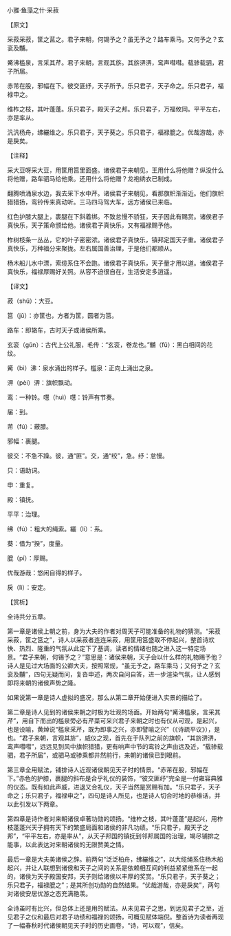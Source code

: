 

小雅·鱼藻之什·采菽

【原文】

采菽采菽，筐之莒之。君子来朝，何锡予之？虽无予之？路车乘马。又何予之？玄衮及黼。

觱沸槛泉，言采其芹。君子来朝，言观其旂。其旂淠淠，鸾声嘒嘒。载骖载驷，君子所届。

赤芾在股，邪幅在下。彼交匪纾，天子所予。乐只君子，天子命之。乐只君子，福禄申之。

维柞之枝，其叶蓬蓬。乐只君子，殿天子之邦。乐只君子，万福攸同。平平左右，亦是率从。

汎汎杨舟，绋纚维之。乐只君子，天子葵之。乐只君子，福禄膍之。优哉游哉，亦是戾矣。

【注释】

采大豆呀采大豆，用筐用筥里面盛。诸侯君子来朝见，王用什么将他赠？纵没什么将他赠，路车驷马给他乘。还用什么将他赠？龙袍绣衣已制成。

翻腾喷涌泉水边，我去采下水中芹。诸侯君子来朝见，看那旗帜渐渐近。他们旗帜猎猎扬，鸾铃传来真动听。三马四马驾大车，远方诸侯已来临。

红色护膝大腿上，裹腿在下斜着绑。不致怠慢不骄狂，天子因此有赐赏。诸侯君子真快乐，天子策命颁给他。诸侯君子真快乐，又有福禄赐予他。

柞树枝条一丛丛，它的叶子密密浓。诸侯君子真快乐，镇邦定国天子重。诸侯君子真快乐，万种福分来聚拢。左右属国善治理，于是他们都顺从。

杨木船儿水中漂，索缆系住不会跑。诸侯君子真快乐，天子量才用以道。诸侯君子真快乐，福禄厚赐好关照。从容不迫很自在，生活安定多逍遥。

【译文】

菽（shǔ）：大豆。

筥（jǔ）：亦筐也，方者为筐，圆者为筥。

路车：即辂车，古时天子或诸侯所乘。

玄衮（ɡǔn）：古代上公礼服，毛传：“玄衮，卷龙也。”黼（fǔ）：黑白相间的花纹。

觱（bì）沸：泉水涌出的样子。槛泉：正向上涌出之泉。

淠（pèi）淠：旗帜飘动。

鸾：一种铃。嚖（huì）嚖：铃声有节奏。

届：到。

芾（fú）：蔽膝。

邪幅：裹腿。

彼交：不急不躁。彼，通“匪”。交，通“绞”，急。纾：怠慢。

只：语助词。

申：重复。

殿：镇抚。

平平：治理。

绋（fú）：粗大的绳索。纚（lí）：系。

葵：借为“揆”，度量。

膍（pí）：厚赐。

优哉游哉：悠闲自得的样子。

戾（lì）：安定。

【赏析】

全诗共分五章。

第一章是诸侯上朝之前，身为大夫的作者对周天子可能准备的礼物的猜测。“采菽采菽，筐之筥之”，诗人以采菽者连连采菽，用筐用筥盛取不停起兴，整首诗欢快、热烈、隆重的气氛从此定下了基调，读者的情绪也随之进入这一特定场景。“君子来朝，何锡予之？”意思是：诸侯来朝，天子会以什么样的礼物赐予他？诗人是见过大场面的公卿大夫，按照常规，“虽无予之，路车乘马；又何予之？玄衮及黼”，四句无疑而问，复沓申述，两次自问自答，进一步渲染气氛，让人感到即将来朝的诸侯声势之隆。

如果说第一章是诗人虚拟的盛况，那么从第二章开始便进入实景的描绘了。

第二章是诗人见到的诸侯来朝之时极为壮观的场面。开始两句“觱沸槛泉，言采其芹”，用自下而出的槛泉旁必有芹菜可采兴君子来朝之时也有仪从可观，是起兴，也是设喻，黄焯说“槛泉采芹，既为即事之兴，亦即譬喻之兴”（《诗疏平议》），是也。“君子来朝，言观其旂”，威仪之现，首先在于队列之前的旗帜，“其旂淠淠，鸾声嘒嘒”，远远见到风中旗帜猎猎，更有响声中节的鸾铃之声由远及近，“载骖载驷，君子所届”，或驷马或骖乘都井然前行，来朝的诸侯已到眼前。

第三章全用赋法，铺排诗人近观诸侯朝见天子时的情景。“赤芾在股，邪幅在下。”赤色的护膝，裹腿的斜布是合乎礼仪的装饰，“彼交匪纾”完全是一付雍容典雅的仪态。既有如此声威，进退又合礼仪，天子当然是赏赐有加。“乐只君子，天子命之；乐只君子，福禄申之”，四句是诗人所见，也是诗人切合时地的恭维话，并以此引发以下两章。

第四章是诗作者对来朝诸侯卓著功勋的颂扬。“维柞之枝，其叶蓬蓬”是起兴，用柞枝蓬蓬兴天子拥有天下的繁盛局面和诸侯的非凡功绩。“乐只君子，殿天子之邦”，“平平左右，亦是率从”，从天子邦国的镇抚到邻邦属国的治理，竭尽铺排之能事，以此表达对来朝诸侯的无限赞美之情。

最后一章是大夫美诸侯之辞。前两句“泛泛柏舟，绋纚维之”，以大缆绳系住杨木船起兴，并让人联想到诸侯和天子之间的关系是依赖相互间的利益紧紧维系在一起的，诸侯为天子殿国安邦，天子则给诸侯以丰厚的奖赏。“乐只君子，天子葵之；乐只君子，福禄膍之”；是其所创功勋的自然结果。“优哉游哉，亦是戾矣”，两句对诸侯安居优游之态充满艳羡。

全诗虽时有比兴，但总体上还是用的赋法。从未见君子之思，到远见君子之至，近见君子之仪和最后对君子功绩和福禄的颂扬，可概见赋体端倪。整首诗为读者再现了一幅春秋时代诸侯朝见天子时的历史画卷，“诗，可以观”，信矣。

